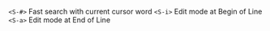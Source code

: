 `<S-#>` Fast search with current cursor word
`<S-i>` Edit mode at Begin of Line
`<S-a>` Edit mode at End of Line
